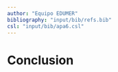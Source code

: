 ```yaml
---
author: "Equipo EDUMER"
bibliography: "input/bib/refs.bib"
csl: "input/bib/apa6.csl"
---
```


# Conclusion



